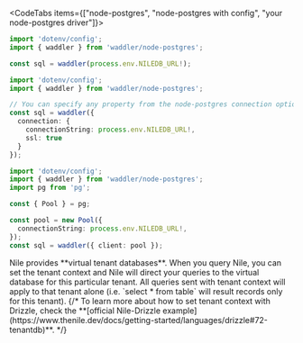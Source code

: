 

<CodeTabs items={["node-postgres", "node-postgres with config", "your node-postgres driver"]}>
```typescript copy
import 'dotenv/config';
import { waddler } from 'waddler/node-postgres';

const sql = waddler(process.env.NILEDB_URL!);
```
```typescript copy
import 'dotenv/config';
import { waddler } from 'waddler/node-postgres';

// You can specify any property from the node-postgres connection options
const sql = waddler({ 
  connection: { 
    connectionString: process.env.NILEDB_URL!,
    ssl: true
  }
});
```
```typescript copy
import 'dotenv/config';
import { waddler } from 'waddler/node-postgres';
import pg from 'pg';

const { Pool } = pg;

const pool = new Pool({
  connectionString: process.env.NILEDB_URL!,
});
const sql = waddler({ client: pool });
```
</CodeTabs>

<Callout title='multi-tenancy'>
Nile provides **virtual tenant databases**. When you query Nile, you can set the tenant context and Nile will direct your queries to the virtual database for this particular tenant. All queries sent with tenant context will apply to that tenant alone (i.e. `select * from table` will result records only for this tenant). 
{/* To learn more about how to set tenant context with Drizzle, check the **[official Nile-Drizzle example](https://www.thenile.dev/docs/getting-started/languages/drizzle#72-tenantdb)**. */}
</Callout>